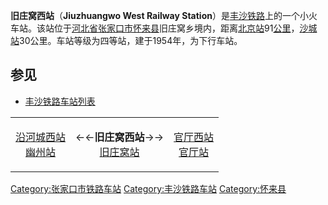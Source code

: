 {{Infobox China railway station 
|车站名称 = 旧庄窝西站
|车站名称拼音 = Jiuzhuangwoxi
|英文名称 = Jiuzhuangwoxi Railway Station
|车站地址 = 河北省张家口市怀来县旧庄窝乡
|车站等级 = 四等站
}}

'''旧庄窝西站'''（'''Jiuzhuangwo West Railway Station'''）是[[丰沙铁路|丰沙铁路]]上的一个小火车站。该站位于[[河北省|河北省]][[张家口市|张家口市]][[怀来县|怀来县]]旧庄窝乡境内，距离[[北京站|北京站]]91[[公里|公里]]，[[沙城站|沙城站]]30公里。车站等级为四等站，建于1954年，为下行车站。

==参见==
*[[丰沙铁路车站列表|丰沙铁路车站列表]]

{| border=1 style="width:50%; height:40px" border="1" align="center"
| align="center"| [[沿河城西站|沿河城西站]]<br>[[幽州站|幽州站]] 
| align="center"| ←←'''旧庄窝西站'''→→<br>[[旧庄窝站|旧庄窝站]] 
| align="center"| [[官厅西站|官厅西站]]<br>[[官厅站|官厅站]]
|}
{{China-rail-stub}}
{{Railwaystation-stub}}
{{丰沙铁路}}

[[Category:张家口市铁路车站|Category:张家口市铁路车站]]
[[Category:丰沙铁路车站|Category:丰沙铁路车站]]
[[Category:怀来县|Category:怀来县]]